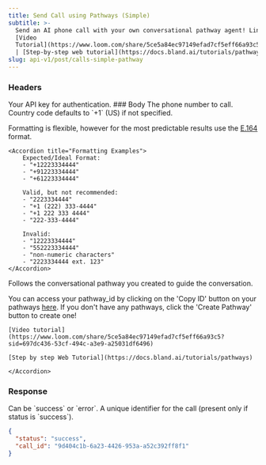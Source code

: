 ```yaml
---
title: Send Call using Pathways (Simple)
subtitle: >-
  Send an AI phone call with your own conversational pathway agent! Links -
  [Video
  Tutorial](https://www.loom.com/share/5ce5a84ec97149efad7cf5eff66a93c5?sid=697dc436-53cf-494c-a3e9-a25031df6496)
  | [Step-by-step web tutorial](https://docs.bland.ai/tutorials/pathways)
slug: api-v1/post/calls-simple-pathway
---
```



### Headers

<ParamField header="authorization" type="string" required>
  Your API key for authentication.
</ParamField>
### Body

<ParamField body="phone_number" type="string" required>
  The phone number to call. Country code defaults to `+1` (US) if not specified. 
  
  Formatting is flexible, however for the most predictable results use the [E.164](https://www.twilio.com/docs/glossary/what-e164#examples-of-e164-numbers) format.

    <Accordion title="Formatting Examples">
        Expected/Ideal Format:
        - "+12223334444"
        - "+91223334444"
        - "+61223334444"

        Valid, but not recommended:
        - "2223334444"
        - "+1 (222) 333-4444"
        - "+1 222 333 4444"
        - "222-333-4444"

        Invalid: 
        - "12223334444"
        - "552223334444"
        - "non-numeric characters"
        - "2223334444 ext. 123"
    </Accordion>
</ParamField>

<ParamField body="pathway_id" type="string" required>
  Follows the conversational pathway you created to guide the conversation.

  You can access your pathway_id by clicking on the 'Copy ID' button on your pathways [here](https://app.bland.ai/home?page=convo-pathways). If you don't have any pathways, click the 'Create Pathway' button to create one!

  <Accordion title="Conversational Pathway Tutorial">
    
    [Video tutorial](https://www.loom.com/share/5ce5a84ec97149efad7cf5eff66a93c5?sid=697dc436-53cf-494c-a3e9-a25031df6496)

    [Step by step Web Tutorial](https://docs.bland.ai/tutorials/pathways)

    </Accordion>
</ParamField>



### Response

<ResponseField name="status" type="string">
  Can be `success` or `error`.
</ResponseField>

<ResponseField name="call_id" type="string">
  A unique identifier for the call (present only if status is `success`).
</ResponseField>

<ResponseExample>

```json Response
{
  "status": "success",
  "call_id": "9d404c1b-6a23-4426-953a-a52c392ff8f1"
}
```

</ResponseExample>









